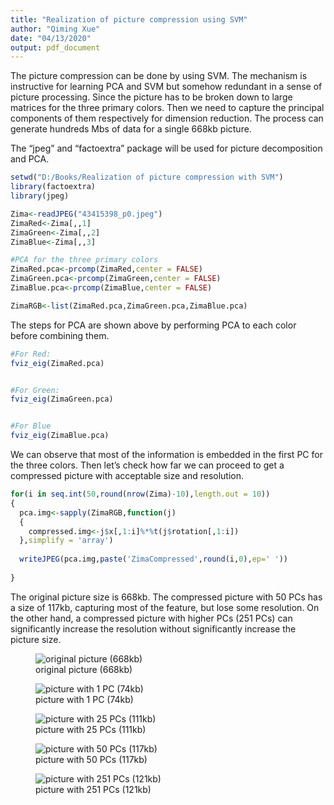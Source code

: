 ---
title: "Realization of picture compression using SVM"
author: "Qiming Xue"
date: "04/13/2020"
output: pdf_document
---

The picture compression can be done by using SVM. The mechanism is instructive for learning PCA and SVM but somehow redundant in a sense of picture processing. Since the picture has to be broken down to large matrices for the three primary colors. Then we need to capture the principal components of them respectively for dimension reduction. The process can generate hundreds Mbs of data for a single 668kb picture.

The "jpeg" and "factoextra" package will be used for picture decomposition and PCA.


```{r warning=FALSE,message=FALSE}
setwd("D:/Books/Realization of picture compression with SVM")
library(factoextra)
library(jpeg)
```


```{r}
Zima<-readJPEG("43415398_p0.jpeg")
ZimaRed<-Zima[,,1]
ZimaGreen<-Zima[,,2]
ZimaBlue<-Zima[,,3]

#PCA for the three primary colors
ZimaRed.pca<-prcomp(ZimaRed,center = FALSE)
ZimaGreen.pca<-prcomp(ZimaGreen,center = FALSE)
ZimaBlue.pca<-prcomp(ZimaBlue,center = FALSE)

ZimaRGB<-list(ZimaRed.pca,ZimaGreen.pca,ZimaBlue.pca)
```  
The steps for PCA are shown above by performing PCA to each color before combining them.  
  

```{r}

#For Red:
fviz_eig(ZimaRed.pca)


#For Green:
fviz_eig(ZimaGreen.pca)


#For Blue
fviz_eig(ZimaBlue.pca)

```  
We can observe that most of the information is embedded in the first PC for the three colors. Then let's check how far we can proceed to get a compressed picture with acceptable size and resolution.

```{r warning=FALSE, eval=FALSE}
for(i in seq.int(50,round(nrow(Zima)-10),length.out = 10))
{
  pca.img<-sapply(ZimaRGB,function(j)
  {
    compressed.img<-j$x[,1:i]%*%t(j$rotation[,1:i])
  },simplify = 'array')
  
  writeJPEG(pca.img,paste('ZimaCompressed',round(i,0),ep=' '))
  
}
```  
The original picture size is 668kb. The compressed picture with 50 PCs has a size of 117kb, capturing most of the feature, but lose some resolution. On the other hand, a compressed picture with higher PCs (251 PCs) can significantly increase the resolution without significantly increase the picture size.

![original picture (668kb)]("D:/Books/Realization of picture compression with SVM/43415398_p0.jpeg")  


![picture with 1 PC (74kb)]("D:/Books/Realization of picture compression with SVM/ZimaCompressed 1.jpeg")


![picture with 25 PCs (111kb)]("D:/Books/Realization of picture compression with SVM/ZimaCompressed 25.jpeg")  


![picture with 50 PCs (117kb)]("D:/Books/Realization of picture compression with SVM/ZimaCompressed 50.jpeg")  


![picture with 251 PCs (121kb)]("D:/Books/Realization of picture compression with SVM/ZimaCompressed 251.jpeg")  